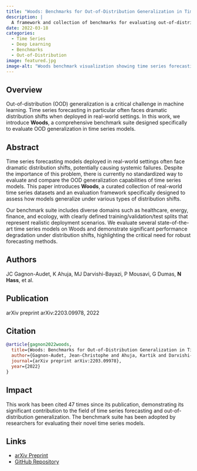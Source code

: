 ```yaml
---
title: "Woods: Benchmarks for Out-of-Distribution Generalization in Time Series"
description: |
  A framework and collection of benchmarks for evaluating out-of-distribution generalization in time series data.
date: 2022-03-18
categories:
  - Time Series
  - Deep Learning
  - Benchmarks
  - Out-of-Distribution
image: featured.jpg
image-alt: "Woods benchmark visualization showing time series forecasting and generalization"
---
```


## Overview

Out-of-distribution (OOD) generalization is a critical challenge in machine learning. Time series forecasting in particular often faces dramatic distribution shifts when deployed in real-world settings. In this work, we introduce **Woods**, a comprehensive benchmark suite designed specifically to evaluate OOD generalization in time series models.

## Abstract

Time series forecasting models deployed in real-world settings often face dramatic distribution shifts, potentially causing systemic failures. Despite the importance of this problem, there is currently no standardized way to evaluate and compare the OOD generalization capabilities of time series models. This paper introduces **Woods**, a curated collection of real-world time series datasets and an evaluation framework specifically designed to assess how models generalize under various types of distribution shifts.

Our benchmark suite includes diverse domains such as healthcare, energy, finance, and ecology, with clearly defined training/validation/test splits that represent realistic deployment scenarios. We evaluate several state-of-the-art time series models on Woods and demonstrate significant performance degradation under distribution shifts, highlighting the critical need for robust forecasting methods.

## Authors

JC Gagnon-Audet, K Ahuja, MJ Darvishi-Bayazi, P Mousavi, G Dumas, **N Hass**, et al.

## Publication

arXiv preprint arXiv:2203.09978, 2022

## Citation

```bibtex
@article{gagnon2022woods,
  title={Woods: Benchmarks for Out-of-Distribution Generalization in Time Series},
  author={Gagnon-Audet, Jean-Christophe and Ahuja, Kartik and Darvishi-Bayazi, Mohammad Javad and Mousavi, Parisa and Dumas, Guillaume and Hass, Nadhir and others},
  journal={arXiv preprint arXiv:2203.09978},
  year={2022}
}
```

## Impact

This work has been cited 47 times since its publication, demonstrating its significant contribution to the field of time series forecasting and out-of-distribution generalization. The benchmark suite has been adopted by researchers for evaluating their novel time series models.

## Links

- [arXiv Preprint](https://arxiv.org/abs/2203.09978)
- [GitHub Repository](https://github.com/time-series-benchmarks/woods) 